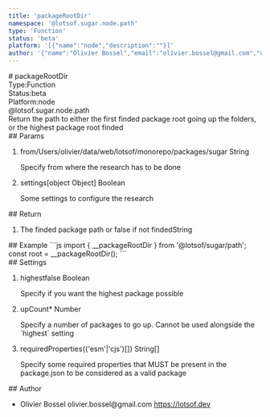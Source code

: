 ```yaml
---
title: 'packageRootDir'
namespace: '@lotsof.sugar.node.path'
type: 'Function'
status: 'beta'
platform: '[{"name":"node","description":""}]'
author: '{"name":"Olivier Bossel","email":"olivier.bossel@gmail.com","url":"https://lotsof.dev"}'
---
```

<div class="docmap-mdx">
# packageRootDir
<div class="_metas">
<div class="_type"><span class="_type-label">Type:</span><span class="_type-value">Function</span></div>
<div class="_status"><span class="_status-label">Status:</span><span class="_status-value -beta">beta</span></div>
<div class="_platform"><span class="_platform-label">Platform:</span><span class="_platform-value -node">node</span></div>
</div>
<div class="_namespace">@lotsof.sugar.node.path</div>
<div class="_description">
Return the path to either the first finded package root going up the folders, or the highest package root finded
</div>
<div class="_params">
## Params
<ol class="_list">
<li class="_item">
<span class="_name">from</span><span class="_default">&sol;Users&sol;olivier&sol;data&sol;web&sol;lotsof&sol;monorepo&sol;packages&sol;sugar</span> <span class="_type">String</span>
<p class="_description">Specify from where the research has to be done</p>
</li>
<li class="_item">
<span class="_name">settings</span><span class="_default">&lsqb;object Object&rsqb;</span> <span class="_type">Boolean</span>
<p class="_description">Some settings to configure the research</p>
</li>
</ol>
</div>
<div class="_return">
## Return
<ol class="_list">
<li class="_item">
<span class="_description">The finded package path or false if not finded</span><span class="_default"></span><span class="_type">String</span>
</li>
</ol>
</div>
<div class="_examples">
## Example
```js
import { __packageRootDir } from '@lotsof/sugar/path';
const root = __packageRootDir();
```
</div>
<div class="_settings">
## Settings
<ol class="_list">
<li class="_item">
<span class="_name">highest</span><span class="_default">false</span> <span class="_type">Boolean</span>
<p class="_description">Specify if you want the highest package possible</p>
</li>
<li class="_item">
<span class="_name">upCount<span class="_required">*</span></span><span class="_default"></span> <span class="_type">Number</span>
<p class="_description">Specify a number of packages to go up. Cannot be used alongside the `highest` setting</p>
</li>
<li class="_item">
<span class="_name">requiredProperties</span><span class="_default">&lcub;&lpar;&apos;esm&apos;&vert;&apos;cjs&apos;&rpar;&lsqb;&rsqb;&rcub;</span> <span class="_type">String&lsqb;&rsqb;</span>
<p class="_description">Specify some required properties that MUST be present in the package.json to be considered as a valid package</p>
</li>
</ol>
</div>
<div class="_author">
## Author
<ul class="_list">
<li class="_item">
<span class="_name">Olivier Bossel</span>
<span class="_email">olivier.bossel@gmail.com</span>
<a href="https://lotsof.dev" target="_blank" class="_url">https://lotsof.dev</a>
</li>
</ul>
</div>
</div>